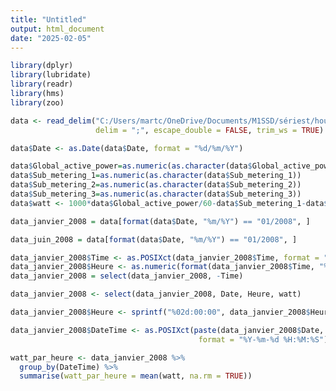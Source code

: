 ```yaml
---
title: "Untitled"
output: html_document
date: "2025-02-05"
---
```


```r
library(dplyr)
library(lubridate)
library(readr)
library(hms)
library(zoo)
```

```r
data <- read_delim("C:/Users/martc/OneDrive/Documents/M1SSD/sériest/household_power_consumption.txt", 
                   delim = ";", escape_double = FALSE, trim_ws = TRUE)

```

```r
data$Date <- as.Date(data$Date, format = "%d/%m/%Y")
```

```r
data$Global_active_power=as.numeric(as.character(data$Global_active_power))
data$Sub_metering_1=as.numeric(as.character(data$Sub_metering_1))
data$Sub_metering_2=as.numeric(as.character(data$Sub_metering_2))
data$Sub_metering_3=as.numeric(as.character(data$Sub_metering_3))
data$watt <- 1000*data$Global_active_power/60-data$Sub_metering_1-data$Sub_metering_2-data$Sub_metering_3
```



```r
data_janvier_2008 = data[format(data$Date, "%m/%Y") == "01/2008", ]
```
```r
data_juin_2008 = data[format(data$Date, "%m/%Y") == "01/2008", ]
```

```r
data_janvier_2008$Time <- as.POSIXct(data_janvier_2008$Time, format = "%H:%M:%S", origin = "2008-01-01")
data_janvier_2008$Heure <- as.numeric(format(data_janvier_2008$Time, "%H"))
data_janvier_2008 = select(data_janvier_2008, -Time)

```


```r
data_janvier_2008 <- select(data_janvier_2008, Date, Heure, watt)
```

```r
data_janvier_2008$Heure <- sprintf("%02d:00:00", data_janvier_2008$Heure)
```

```r
data_janvier_2008$DateTime <- as.POSIXct(paste(data_janvier_2008$Date, data_janvier_2008$Heure), 
                                          format = "%Y-%m-%d %H:%M:%S")
```

```r
watt_par_heure <- data_janvier_2008 %>%
  group_by(DateTime) %>%
  summarise(watt_par_heure = mean(watt, na.rm = TRUE))
```
